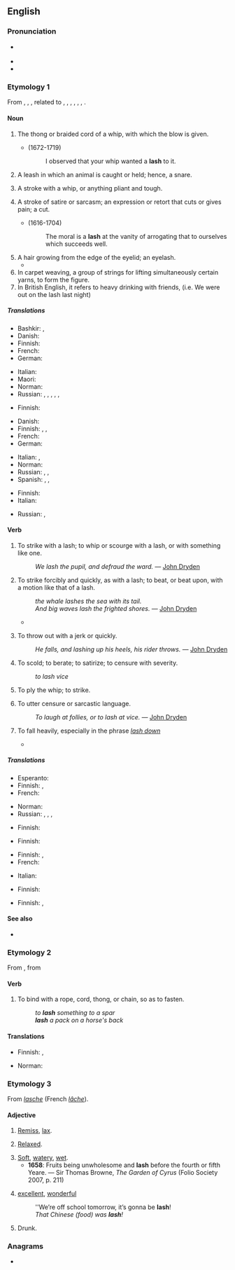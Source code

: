 ==English==
{{wikipedia|dab=lash}}

===Pronunciation===
* {{a|UK|US}} {{IPA|/læʃ/|lang=en}}
* {{audio|en-us-lash.ogg|Audio (US)|lang=en}}
* {{rhymes|æʃ|lang=en}}

===Etymology 1===
From {{inh|en|enm|lashe}}, {{m|enm|lasshe}}, {{m|enm|lasche||a stroke; the flexible end of a whip}}, related to {{cog|nl|lasch}}, {{m|nl|las||a piece; seal; joint; notch; seam}}, {{cog|nds-de|Laske}}, {{m|nds-de|Lask||a flap; dag; strap}}, {{cog|de|Lasche||a flap; joint; strap; tongue; scarf}}, {{cog|sv|lask||scarf}}, {{cog|is|laski||the bottom part of a glove}}.

====Noun====
{{en-noun|es}}

# The thong or braided cord of a whip, with which the blow is given.
#* {{w|Joseph Addison}} (1672-1719)
#*: I observed that your whip wanted a '''lash''' to it.
# {{lb|en|obsolete}} A leash in which an animal is caught or held; hence, a snare.
# A stroke with a whip, or anything pliant and tough.
#: {{ux|en|The culprit received thirty-nine '''lashes'''.}}
# A stroke of satire or sarcasm; an expression or retort that cuts or gives pain; a cut.
#* {{w|Roger L'Estrange}} (1616-1704)
#*: The moral is a '''lash''' at the vanity of arrogating that to ourselves which succeeds well.
# A hair growing from the edge of the eyelid; an eyelash.
#* {{quote-book|year=1959|author={{w|Georgette Heyer}}|title={{w|The Unknown Ajax}}|chapter=1
|passage=But Richmond, his grandfather's darling, after one thoughtful glance cast under his '''lashes''' at that uncompromising countenance appeared to lose himself in his own reflections.}}
# In carpet weaving, a group of strings for lifting simultaneously certain yarns, to form the figure.
# In British English, it refers to heavy drinking with friends, (i.e. We were out on the lash last night)

=====Translations=====
{{trans-top|thong of a whip}}
* Bashkir: {{t|ba|сыбыртҡы|sc=Cyrl}}, {{t|ba|ҡамсы|sc=Cyrl}}
* Danish: {{t|da|piskesnert|c}}
* Finnish: {{t+|fi|siima}}
* French: {{t+|fr|lanière|f}}
* German: {{t+|de|Schlag|m}}
{{trans-mid}}
* Italian: {{t|it|staffile|m}}
* Maori: {{t|mi|kare}}
* Norman: {{t|nrf|lanniéthe|f}}
* Russian: {{t+|ru|плеть|f}}, {{t+|ru|плётка|f}}, {{t+|ru|кнут|m}}, {{t+|ru|хлыст|m}}, {{t+|ru|бич|m}}, {{t+|ru|нага́йка|f}}
{{trans-bottom}}

{{trans-top|obsolete: a snare}}
* Finnish: {{t+|fi|lieka}}
{{trans-mid}}
{{trans-bottom}}

{{trans-top|stroke with a whip}}
* Danish: {{t|da|piskeslag|n}}
* Finnish: {{t|fi|piiskanisku}}, {{t|fi|ruoskanisku}}, {{t|fi|sivallus}}
* French: {{t+|fr|coup de fouet|m}}
* German: {{t+|de|Peitschenhieb|m}}
{{trans-mid}}
* Italian: {{t+|it|staffilata|f}}, {{t+|it|sferzata|f}}
* Norman: {{t|nrf|frangue|f}}
* Russian: {{t|ru|[[уда́р]] [[хлыст|хлысто́м]]|m}}, {{t|ru|[[уда́р]] [[бич|бичо́м]]|m}}, {{t|ru|[[уда́р]] [[плеть|пле́тью]]|m}}
* Spanish: {{t+|es|látigo|m}}, {{t+|es|zurriagazo|m}}, {{t|es|latigazo|m}}
{{trans-bottom}}

{{trans-top|stroke of satire or sarcasm}}
* Finnish: {{t|fi|sivallus}}
* Italian: {{t+|it|sferzata|f}}
{{trans-mid}}
* Russian: {{t|ru|[[ре́зкий]] [[упрёк]]|m}}, {{t+|ru|кри́тика|f}}
{{trans-bottom}}

{{trans-see|eyelash; hair growing from the eyelid|eyelash}}

{{trans-top|group of strings for lifting certain yarns}}
{{trans-mid}}
{{trans-bottom}}

====Verb====
{{en-verb|es}}

# {{lb|en|transitive}} To strike with a lash; to whip or scourge with a lash, or with something like one.
#: ''We lash the pupil, and defraud the ward.'' &mdash; [[w:John Dryden|John Dryden]]
# {{lb|en|transitive}} To strike forcibly and quickly, as with a lash; to beat, or beat upon, with a motion like that of a lash.
#: ''the whale lashes the sea with its tail.''
#: ''And big waves lash the frighted shores.'' &mdash; [[w:John Dryden|John Dryden]]
#* {{quote-journal
|date=December 29, 2010
|author=Chris Whyatt
|title=Chelsea 1 - 0 Bolton
|work=BBC
|url=http://news.bbc.co.uk/sport1/hi/football/eng_prem/9309542.stm
|page=
|passage=Carlo Ancelotti's out-of-sorts team struggled to hit the target in the first half as Bolton threatened with Matthew Taylor '''lashing''' just wide.}}
# {{lb|en|transitive}} To throw out with a jerk or quickly.
#: ''He falls, and lashing up his heels, his rider throws.'' &mdash; [[w:John Dryden|John Dryden]]
# {{lb|en|transitive}} To scold; to berate; to satirize; to censure with severity.
#: ''to lash vice''
# {{lb|en|intransitive}} To ply the whip; to strike.
# {{lb|en|intransitive}} To utter censure or sarcastic language.
#: ''To laugh at follies, or to lash at vice.'' &mdash; [[w:John Dryden|John Dryden]]
# {{lb|en|intransitive|of rain}} To fall heavily, especially in the phrase ''[[lash down]]''
#* {{quote-journal
|date=October 1, 2011
|author=Tom Fordyce
|title=Rugby World Cup 2011: England 16-12 Scotland
|work=BBC Sport
|url=http://news.bbc.co.uk/sport2/hi/rugby_union/15124512.stm
|page=
|passage=With rain '''lashing''' across the ground at kick-off and every man in Auckland seemingly either English-born or supporting Scotland, Eden Park was transformed into Murrayfield in March.}}

=====Translations=====
{{trans-top|to strike with a lash}}
* Esperanto: {{t|eo|vipi}}
* Finnish: {{t|fi|ruoskia}}, {{t+|fi|piiskata}}
* French: {{t+|fr|fouetter}}
{{trans-mid}}
* Norman: {{t|nrf|donner du fouet}}
* Russian: {{t+|ru|поро́ть}}, {{t+|ru|стега́ть}}, {{t+|ru|сечь}}, {{t+|ru|хлеста́ть}}
{{trans-bottom}}

{{trans-top|to strike forcibly, beat as if with a lash}}
* Finnish: {{t+|fi|piiskata}}
{{trans-mid}}
{{trans-bottom}}

{{trans-top|to throw out with a jerk}}
* Finnish: {{t+|fi|nakata}}
{{trans-mid}}
{{trans-bottom}}

{{trans-top|to scold}}
* Finnish: {{t+|fi|suomia}}, {{t|fi|haukkua pystyyn}}
* French: {{t+|fr|gronder}}
{{trans-mid}}
* Italian: {{t+|it|rimproverare}}
{{trans-bottom}}

{{trans-top|to ply the whip}}
{{trans-mid}}
{{trans-bottom}}

{{trans-top|to utter censure}}
* Finnish: {{t|fi|ruoskia}}
{{trans-mid}}
{{trans-bottom}}

{{trans-top|of rain, to fall heavily}}
* Finnish: {{t|fi|sataa kaatamalla}}, {{t+|fi|piiskata}}
{{trans-mid}}
{{trans-bottom}}

====See also====
* {{l|en|lash out}}

===Etymology 2===
From {{etyl|frm|en}} {{m|frm|lachier}}, from {{etyl|fro|en}} {{m|fro|lacier||to lace}}

====Verb====
{{en-verb|es}}

# {{lb|en|transitive}} To bind with a rope, cord, thong, or chain, so as to fasten.
#: ''to '''lash''' something to a spar''
#: '''''lash''' a pack on a horse's back''

====Translations====
{{trans-top|to bind with a rope}}
* Finnish: {{t+|fi|sitoa}}, {{t+|fi|köyttää}}
{{trans-mid}}
* Norman: {{t|nrf|lachi}}
{{trans-bottom}}

===Etymology 3===
From {{etyl|fro|en}} ''[[lasche]]'' (French ''[[lâche]]'').

====Adjective====
{{en-adj}}

# {{lb|en|obsolete}} [[remiss|Remiss]], [[lax]].
# {{lb|en|obsolete}} [[relaxed|Relaxed]].
# [[soft|Soft]], [[watery]], [[wet]].
#* '''1658''': Fruits being unwholesome and '''lash''' before the fourth or fifth Yeare. — Sir Thomas Browne, ''The Garden of Cyrus'' (Folio Society 2007, p. 211)
# {{lb|en|Ulster}} [[excellent]], [[wonderful]]
#: ''We’re off school tomorrow, it’s gonna be '''lash'''!
#: ''That Chinese (food) was '''lash'''!''
# Drunk.

===Anagrams===
* {{anagrams|en|Ahls|HLAs|shal}}